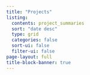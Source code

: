 ```yaml
---
title: "Projects"
listing:
  contents: project_summaries
  sort: "date desc"
  type: grid
  categories: false
  sort-ui: false
  filter-ui: false
page-layout: full
title-block-banner: true
---
```

